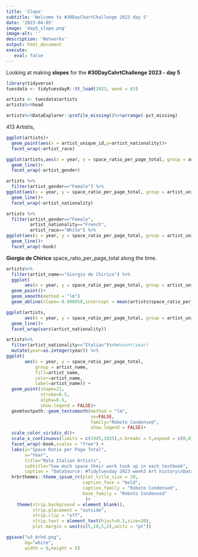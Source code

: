 ```yaml
---
title: 'Slope'
subtitle: 'Welcome to #30DayChartChallenge 2023 day 5'
date: '2023-04-05'
image: 'day5_slope.png'
image-alt: ''
description: 'Networks'
output: html_document
execute: 
   eval: false
---
```




Looking at making **slopes** for the **#30DayCahrtChallenge 2023 - day 5**
```r
library(tidyverse)
tuesdata <- tidytuesdayR::tt_load(2023, week = 03)
```

```r
artists <- tuesdata$artists
artists%>%head
```

```r
artists%>%DataExplorer::profile_missing()%>%arrange(-pct_missing)
```



413 Artistis,

```r
ggplot(artists)+
  geom_point(aes(x = artist_unique_id,y=artist_nationality))+
  facet_wrap(~artist_race)
```

```r
ggplot(artists,aes(x = year, y = space_ratio_per_page_total, group = artist_unique_id)) +
  geom_line()+
  facet_wrap(~artist_gender)
```

```r
artists %>%
  filter(artist_gender=="Female") %>%
ggplot(aes(x = year, y = space_ratio_per_page_total, group = artist_unique_id)) +
  geom_line()+
  facet_wrap(~artist_nationality)
```

```r
artists %>%
  filter(artist_gender=="Female",
         artist_nationality=="French",
         artist_race=="White") %>%
ggplot(aes(x = year, y = space_ratio_per_page_total, group = artist_unique_id)) +
  geom_line()+
  facet_wrap(~book)
```


**Giorgio de Chirico** space_ratio_per_page_total along the time.

```r
artists%>%
  filter(artist_name=="Giorgio de Chirico") %>%
  ggplot(
       aes(x = year, y = space_ratio_per_page_total, group = artist_unique_id)) +
  geom_point()+
  geom_smooth(method = "lm")
  geom_abline(slope=-0.000050,intercept = mean(artists$space_ratio_per_page_total))
```

```r
ggplot(artists,
       aes(x = year, y = space_ratio_per_page_total, group = artist_unique_id)) +
  geom_line()+
  facet_wrap(vars(artist_nationality))
```

```r
artists%>%
  filter(artist_nationality=="Italian")%>%#count(year)
  mutate(year=as.integer(year)) %>%
ggplot(
       aes(x = year, y = space_ratio_per_page_total, 
           group = artist_name,
           fill=artist_name,
           color=artist_name,
           label=artist_name)) +
  geom_point(shape=21,
             stroke=0.5,
             alpha=0.5,
             show.legend = FALSE)+
  geomtextpath::geom_textsmooth(method = "lm",
                                se=FALSE,
                                family="Roboto Condensed",
                                show.legend = FALSE)+
  scale_color_viridis_d()+
  scale_x_continuous(limits = c(1945,2035),n.breaks = 5,expand = c(0,0))+
  facet_wrap(~book,scales = "free") +
  labs(y="Space Ratio per Page Total",
       x="Year",
       title="Male Italian Artists",
       subtitle="how much space their work took up in each textbook",
       caption = "DataSource: #TidyTuesday 2023 week3 Art history\nDataViz: Federica Gazzelloni #30DayChartChallenge 2023 Day5 - slope\n")+
  hrbrthemes::theme_ipsum_rc(plot_title_size = 28,
                             caption_face = "bold",
                             caption_family = "Roboto Condensed",
                             base_family = "Roboto Condensed"
                              )+
    theme(strip.background = element_blank(),
          strip.placement = "outside",
          strip.clip = "off",
          strip.text = element_text(hjust=0.5,size=20),
          plot.margin = unit(c(5,10,5,5),units = "pt"))
```
```r
ggsave("w3_Arhd.png",
       bg="white",
       width = 9,height = 5)
```

